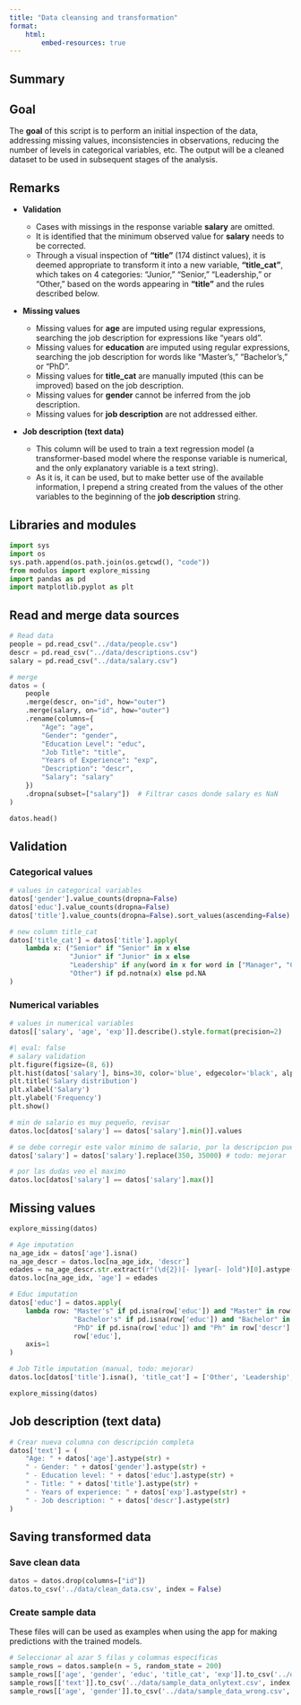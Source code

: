 ```yaml
---
title: "Data cleansing and transformation"
format:
    html:
        embed-resources: true
---
```


## Summary

::: {.callout-tip}
## Goal

The **goal** of this script is to perform an initial inspection of the data, addressing missing values, inconsistencies in observations, reducing the number of levels in categorical variables, etc. The output will be a cleaned dataset to be used in subsequent stages of the analysis.
:::

::: {.callout-note}
## Remarks

- **Validation**

    - Cases with missings in the response variable **salary** are omitted.
    - It is identified that the minimum observed value for **salary** needs to be corrected.  
    - Through a visual inspection of **"title"** (174 distinct values), it is deemed appropriate to transform it into a new variable, **"title_cat"**, which takes on 4 categories: "Junior," "Senior," "Leadership," or "Other," based on the words appearing in **"title"** and the rules described below.

- **Missing values**

    - Missing values for **age** are imputed using regular expressions, searching the job description for expressions like "years old".  
    - Missing values for **education** are imputed using regular expressions, searching the job description for words like "Master's," "Bachelor's," or "PhD".  
    - Missing values for **title_cat** are manually imputed (this can be improved) based on the job description.  
    - Missing values for **gender** cannot be inferred from the job description.  
    - Missing values for **job description** are not addressed either.

- **Job description (text data)** 

    - This column will be used to train a text regression model (a transformer-based model where the response variable is numerical, and the only explanatory variable is a text string).  
    - As it is, it can be used, but to make better use of the available information, I prepend a string created from the values of the other variables to the beginning of the **job description** string.
:::

## Libraries and modules

```python
import sys
import os
sys.path.append(os.path.join(os.getcwd(), "code"))
from modulos import explore_missing
import pandas as pd
import matplotlib.pyplot as plt
```

## Read and merge data sources

```python
# Read data
people = pd.read_csv("../data/people.csv")
descr = pd.read_csv("../data/descriptions.csv")
salary = pd.read_csv("../data/salary.csv")

# merge
datos = (
    people
    .merge(descr, on="id", how="outer")
    .merge(salary, on="id", how="outer")
    .rename(columns={
        "Age": "age",
        "Gender": "gender",
        "Education Level": "educ",
        "Job Title": "title",
        "Years of Experience": "exp",
        "Description": "descr",
        "Salary": "salary"
    })
    .dropna(subset=["salary"])  # Filtrar casos donde salary es NaN
)

datos.head()
```

## Validation

### Categorical values

```python
# values in categorical variables
datos['gender'].value_counts(dropna=False)
datos['educ'].value_counts(dropna=False)
datos['title'].value_counts(dropna=False).sort_values(ascending=False)

# new column title_cat
datos['title_cat'] = datos['title'].apply(
    lambda x: ("Senior" if "Senior" in x else
               "Junior" if "Junior" in x else
               "Leadership" if any(word in x for word in ["Manager", "CEO", "Chief", "Director", "Principal", "Associate"]) else
               "Other") if pd.notna(x) else pd.NA
)
```

### Numerical variables

```python
# values in numerical variables
datos[['salary', 'age', 'exp']].describe().style.format(precision=2)
```

```python
#| eval: false
# salary validation
plt.figure(figsize=(8, 6))
plt.hist(datos['salary'], bins=30, color='blue', edgecolor='black', alpha=0.7)
plt.title('Salary distribution')
plt.xlabel('Salary')
plt.ylabel('Frequency')
plt.show()
```

```python
# min de salario es muy pequeño, revisar
datos.loc[datos['salary'] == datos['salary'].min()].values

# se debe corregir este valor minimo de salario, por la descripcion puede ser 35000
datos['salary'] = datos['salary'].replace(350, 35000) # todo: mejorar

# por las dudas veo el maximo
datos.loc[datos['salary'] == datos['salary'].max()]
```

## Missing values

```python
explore_missing(datos)
```

```python
# Age imputation
na_age_idx = datos['age'].isna()
na_age_descr = datos.loc[na_age_idx, 'descr']
edades = na_age_descr.str.extract(r"(\d{2})[- ]year[- ]old")[0].astype(float)
datos.loc[na_age_idx, 'age'] = edades

# Educ imputation
datos['educ'] = datos.apply(
    lambda row: "Master's" if pd.isna(row['educ']) and "Master" in row['descr'] else
                "Bachelor's" if pd.isna(row['educ']) and "Bachelor" in row['descr'] else
                "PhD" if pd.isna(row['educ']) and "Ph" in row['descr'] else
                row['educ'],
    axis=1
)

# Job Title imputation (manual, todo: mejorar)
datos.loc[datos['title'].isna(), 'title_cat'] = ['Other', 'Leadership', 'Senior']

explore_missing(datos)
```

## Job description (text data)

```python
# Crear nueva columna con descripción completa
datos['text'] = (
    "Age: " + datos['age'].astype(str) +
    " - Gender: " + datos['gender'].astype(str) +
    " - Education level: " + datos['educ'].astype(str) +
    " - Title: " + datos['title'].astype(str) +
    " - Years of experience: " + datos['exp'].astype(str) +
    " - Job description: " + datos['descr'].astype(str)
)
```

## Saving transformed data

### Save clean data

```python
datos = datos.drop(columns=["id"])
datos.to_csv('../data/clean_data.csv', index = False)
```

### Create sample data

These files will can be used as examples when using the app for making predictions with the trained models.

```python
# Seleccionar al azar 5 filas y columnas específicas
sample_rows = datos.sample(n = 5, random_state = 200)
sample_rows[['age', 'gender', 'educ', 'title_cat', 'exp']].to_csv('../data/sample_data_vars.csv', index = False)
sample_rows[['text']].to_csv('../data/sample_data_onlytext.csv', index = False)
sample_rows[['age', 'gender']].to_csv('../data/sample_data_wrong.csv', index = False)
```
